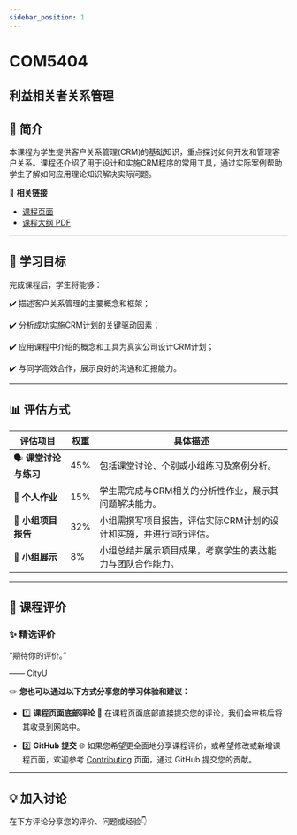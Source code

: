 ```yaml
---
sidebar_position: 1
---
```


# COM5404
## 利益相关者关系管理

## **📘 简介**
本课程为学生提供客户关系管理(CRM)的基础知识，重点探讨如何开发和管理客户关系。课程还介绍了用于设计和实施CRM程序的常用工具，通过实际案例帮助学生了解如何应用理论知识解决实际问题。

🔗 **相关链接**
- [课程页面](https://www.cityu.edu.hk/catalogue/pg/202526/course/COM5404.htm)
- [课程大纲 PDF](https://www.cityu.edu.hk/catalogue/pg/202526/course/COM5404.pdf)

---

## **🎯 学习目标**

完成课程后，学生将能够：

✔️ 描述客户关系管理的主要概念和框架；

✔️ 分析成功实施CRM计划的关键驱动因素；

✔️ 应用课程中介绍的概念和工具为真实公司设计CRM计划；

✔️ 与同学高效合作，展示良好的沟通和汇报能力。

---

## **📊 评估方式**

| **评估项目**          | **权重** | **具体描述**                                                                                       |
|----------------------|---------|---------------------------------------------------------------------------------------------------|
| 🗣️ **课堂讨论与练习**   | 45%     | 包括课堂讨论、个别或小组练习及案例分析。                                                             |
| 📝 **个人作业**        | 15%     | 学生需完成与CRM相关的分析性作业，展示其问题解决能力。                                                   |
| 📑 **小组项目报告**     | 32%     | 小组需撰写项目报告，评估实际CRM计划的设计和实施，并进行同行评估。                                         |
| 🎤 **小组展示**        | 8%      | 小组总结并展示项目成果，考察学生的表达能力与团队合作能力。                                              |

---

## **💬 课程评价**

### ✨ **精选评价**
<div className={commentStyles.commentBox}>
    <p className={commentStyles.commentText}>
        “期待你的评价。”
    </p>
    <p className={commentStyles.commentAuthor}>—— CityU</p>
</div>

✏️ **您也可以通过以下方式分享您的学习体验和建议：**

- 1️⃣ **课程页面底部评论**
💬 在课程页面底部直接提交您的评论，我们会审核后将其收录到网站中。

- 2️⃣ **GitHub 提交**
🌐 如果您希望更全面地分享课程评价，或希望修改或新增课程页面，欢迎参考 [Contributing](/contributing) 页面，通过 GitHub 提交您的贡献。

---

## **💡 加入讨论**

在下方评论分享您的评价、问题或经验👇
<Utterances />
